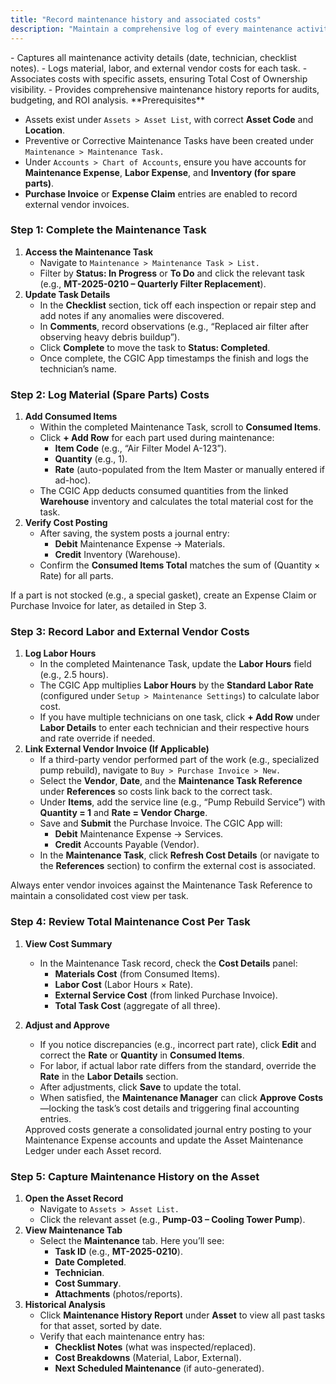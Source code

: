 ```yaml
---
title: "Record maintenance history and associated costs"
description: "Maintain a comprehensive log of every maintenance activity with detailed cost breakdown—so CGIC’s assets have trusted service records and accurate expense tracking in the CGIC App."
---
```


<Card title="What it does" icon="sparkles" iconType="duotone">
  - Captures all maintenance activity details (date, technician, checklist notes).
  - Logs material, labor, and external vendor costs for each task.
  - Associates costs with specific assets, ensuring Total Cost of Ownership visibility.
  - Provides comprehensive maintenance history reports for audits, budgeting, and ROI analysis.
</Card>

<Info>
  **Prerequisites**

  - Assets exist under `Assets > Asset List`, with correct **Asset Code** and **Location**.
  - Preventive or Corrective Maintenance Tasks have been created under `Maintenance > Maintenance Task.`
  - Under `Accounts > Chart of Accounts`, ensure you have accounts for **Maintenance Expense**, **Labor Expense**, and **Inventory (for spare parts)**.
  - **Purchase Invoice** or **Expense Claim** entries are enabled to record external vendor invoices.
</Info>

### Step 1: Complete the Maintenance Task

1. **Access the Maintenance Task**
   - Navigate to `Maintenance > Maintenance Task > List.`
   - Filter by **Status: In Progress** or **To Do** and click the relevant task (e.g., **MT-2025-0210 – Quarterly Filter Replacement**).
2. **Update Task Details**
   - In the **Checklist** section, tick off each inspection or repair step and add notes if any anomalies were discovered.
   - In **Comments**, record observations (e.g., “Replaced air filter after observing heavy debris buildup”).
   - Click **Complete** to move the task to **Status: Completed**.
   - Once complete, the CGIC App timestamps the finish and logs the technician’s name.

### Step 2: Log Material (Spare Parts) Costs

1. **Add Consumed Items**
   - Within the completed Maintenance Task, scroll to **Consumed Items**.
   - Click **\+ Add Row** for each part used during maintenance:
     - **Item Code** (e.g., “Air Filter Model A-123”).
     - **Quantity** (e.g., 1).
     - **Rate** (auto-populated from the Item Master or manually entered if ad-hoc).
   - The CGIC App deducts consumed quantities from the linked **Warehouse** inventory and calculates the total material cost for the task.
2. **Verify Cost Posting**
   - After saving, the system posts a journal entry:
     - **Debit** Maintenance Expense → Materials.
     - **Credit** Inventory (Warehouse).
   - Confirm the **Consumed Items Total** matches the sum of (Quantity × Rate) for all parts.

<Note>
  If a part is not stocked (e.g., a special gasket), create an Expense Claim or Purchase Invoice for later, as detailed in Step 3.
</Note>

### Step 3: Record Labor and External Vendor Costs

1. **Log Labor Hours**
   - In the completed Maintenance Task, update the **Labor Hours** field (e.g., 2.5 hours).
   - The CGIC App multiplies **Labor Hours** by the **Standard Labor Rate** (configured under `Setup > Maintenance Settings`) to calculate labor cost.
   - If you have multiple technicians on one task, click **\+ Add Row** under **Labor Details** to enter each technician and their respective hours and rate override if needed.
2. **Link External Vendor Invoice (If Applicable)**
   - If a third-party vendor performed part of the work (e.g., specialized pump rebuild), navigate to `Buy > Purchase Invoice > New.`
   - Select the **Vendor**, **Date**, and the **Maintenance Task Reference** under **References** so costs link back to the correct task.
   - Under **Items**, add the service line (e.g., “Pump Rebuild Service”) with **Quantity = 1** and **Rate = Vendor Charge**.
   - Save and **Submit** the Purchase Invoice. The CGIC App will:
     - **Debit** Maintenance Expense → Services.
     - **Credit** Accounts Payable (Vendor).
   - In the **Maintenance Task**, click **Refresh Cost Details** (or navigate to the **References** section) to confirm the external cost is associated.

<Note>
  Always enter vendor invoices against the Maintenance Task Reference to maintain a consolidated cost view per task.
</Note>

### Step 4: Review Total Maintenance Cost Per Task

1. **View Cost Summary**
   - In the Maintenance Task record, check the **Cost Details** panel:
     - **Materials Cost** (from Consumed Items).
     - **Labor Cost** (Labor Hours × Rate).
     - **External Service Cost** (from linked Purchase Invoice).
     - **Total Task Cost** (aggregate of all three).
2. **Adjust and Approve**
   - If you notice discrepancies (e.g., incorrect part rate), click **Edit** and correct the **Rate** or **Quantity** in **Consumed Items**.
   - For labor, if actual labor rate differs from the standard, override the **Rate** in the **Labor Details** section.
   - After adjustments, click **Save** to update the total.
   - When satisfied, the **Maintenance Manager** can click **Approve Costs**—locking the task’s cost details and triggering final accounting entries.

   <Note>
     Approved costs generate a consolidated journal entry posting to your Maintenance Expense accounts and update the Asset Maintenance Ledger under each Asset record.
   </Note>

### Step 5: Capture Maintenance History on the Asset

1. **Open the Asset Record**
   - Navigate to `Assets > Asset List.`
   - Click the relevant asset (e.g., **Pump-03 – Cooling Tower Pump**).
2. **View Maintenance Tab**
   - Select the **Maintenance** tab. Here you’ll see:
     - **Task ID** (e.g., **MT-2025-0210**).
     - **Date Completed**.
     - **Technician**.
     - **Cost Summary**.
     - **Attachments** (photos/reports).
3. **Historical Analysis**
   - Click **Maintenance History Report** under **Asset** to view all past tasks for that asset, sorted by date.
   - Verify that each maintenance entry has:
     - **Checklist Notes** (what was inspected/replaced).
     - **Cost Breakdowns** (Material, Labor, External).
     - **Next Scheduled Maintenance** (if auto-generated).